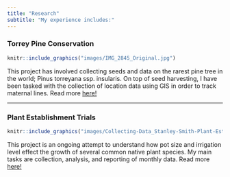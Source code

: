 ```yaml
---
title: "Research"
subtitle: "My experience includes:"
---
```



### Torrey Pine Conservation
```r
knitr::include_graphics("images/IMG_2845_Original.jpg")
```
This project has involved collecting seeds and data on the rarest pine tree in the world; Pinus torreyana ssp. insularis. On top of seed harvesting, I have been tasked with the collection of location data using GIS in order to track maternal lines. Read more [here!](https://sbbotanicgarden.org/insight/the-torrey-pine-conserving-californias-rare-pine/)

---
### Plant Establishment Trials
```r
knitr::include_graphics("images/Collecting-Data_Stanley-Smith-Plant-Establishment-Trials-1536x2048.jpeg")

```
This project is an ongoing attempt to understand how pot size and irrigation level effect the growth of several common native plant species. My main tasks are collection, analysis, and reporting of monthly data. Read more [here!](https://sbbotanicgarden.org/insight/stanley-smith-plant-establishment-trials/)
